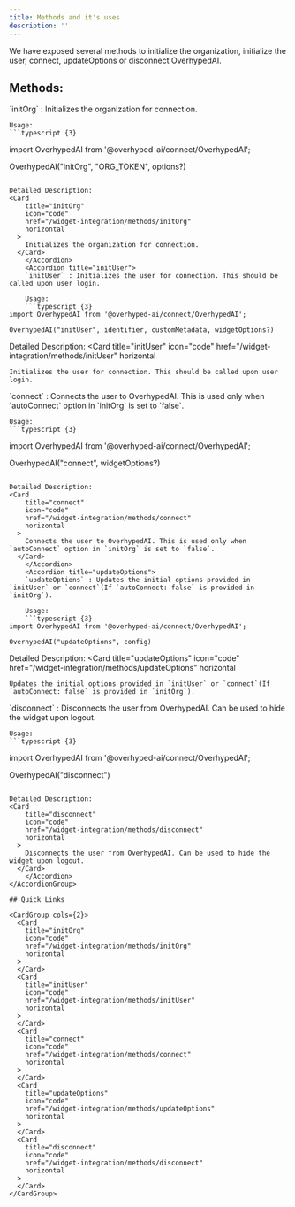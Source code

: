 ```yaml
---
title: Methods and it's uses
description: ''
---
```


We have exposed several methods to initialize the organization, initialize the user, connect, updateOptions or disconnect OverhypedAI.

## Methods:

<AccordionGroup>
    <Accordion title="initOrg">
    `initOrg` : Initializes the organization for connection.

    Usage:
    ```typescript {3}
import OverhypedAI from '@overhyped-ai/connect/OverhypedAI';

OverhypedAI("initOrg", "ORG_TOKEN", options?)
```

Detailed Description:
<Card
    title="initOrg"
    icon="code"
    href="/widget-integration/methods/initOrg"
    horizontal
  >
    Initializes the organization for connection.
  </Card>
    </Accordion>
    <Accordion title="initUser">
    `initUser` : Initializes the user for connection. This should be called upon user login.

    Usage:
    ```typescript {3}
import OverhypedAI from '@overhyped-ai/connect/OverhypedAI';

OverhypedAI("initUser", identifier, customMetadata, widgetOptions?)
```

Detailed Description:
<Card
    title="initUser"
    icon="code"
    href="/widget-integration/methods/initUser"
    horizontal
  >
    Initializes the user for connection. This should be called upon user login.
  </Card>
    </Accordion>
    <Accordion title="connect">
    `connect` : Connects the user to OverhypedAI. This is used only when `autoConnect` option in `initOrg` is set to `false`.

    Usage:
    ```typescript {3}
import OverhypedAI from '@overhyped-ai/connect/OverhypedAI';

OverhypedAI("connect", widgetOptions?)
```

Detailed Description:
<Card
    title="connect"
    icon="code"
    href="/widget-integration/methods/connect"
    horizontal
  >
    Connects the user to OverhypedAI. This is used only when `autoConnect` option in `initOrg` is set to `false`.
  </Card>
    </Accordion>
    <Accordion title="updateOptions">
    `updateOptions` : Updates the initial options provided in `initUser` or `connect`(If `autoConnect: false` is provided in `initOrg`).

    Usage:
    ```typescript {3}
import OverhypedAI from '@overhyped-ai/connect/OverhypedAI';

OverhypedAI("updateOptions", config)
```

Detailed Description:
<Card
    title="updateOptions"
    icon="code"
    href="/widget-integration/methods/updateOptions"
    horizontal
  >
    Updates the initial options provided in `initUser` or `connect`(If `autoConnect: false` is provided in `initOrg`).
  </Card>
    </Accordion>
    <Accordion title="disconnect">
    `disconnect` : Disconnects the user from OverhypedAI. Can be used to hide the widget upon logout.

    Usage:
    ```typescript {3}
import OverhypedAI from '@overhyped-ai/connect/OverhypedAI';

OverhypedAI("disconnect")
```

Detailed Description:
<Card
    title="disconnect"
    icon="code"
    href="/widget-integration/methods/disconnect"
    horizontal
  >
    Disconnects the user from OverhypedAI. Can be used to hide the widget upon logout.
  </Card>
    </Accordion>
</AccordionGroup>

## Quick Links

<CardGroup cols={2}>
  <Card
    title="initOrg"
    icon="code"
    href="/widget-integration/methods/initOrg"
    horizontal
  >
  </Card>
  <Card
    title="initUser"
    icon="code"
    href="/widget-integration/methods/initUser"
    horizontal
  >
  </Card>
  <Card
    title="connect"
    icon="code"
    href="/widget-integration/methods/connect"
    horizontal
  >
  </Card>
  <Card
    title="updateOptions"
    icon="code"
    href="/widget-integration/methods/updateOptions"
    horizontal
  >
  </Card>
  <Card
    title="disconnect"
    icon="code"
    href="/widget-integration/methods/disconnect"
    horizontal
  >
  </Card>
</CardGroup>